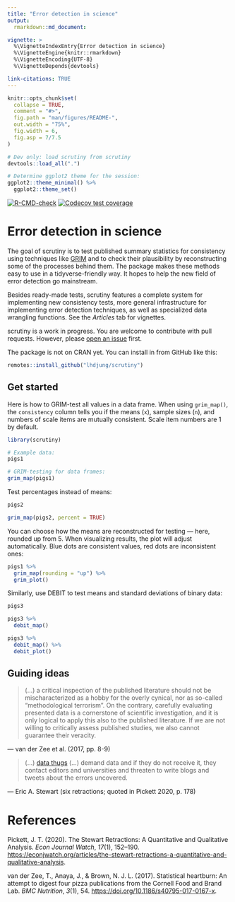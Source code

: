 ```yaml
---
title: "Error detection in science"
output:
  rmarkdown::md_document:

vignette: >
  %\VignetteIndexEntry{Error detection in science}
  %\VignetteEngine{knitr::rmarkdown}
  %\VignetteEncoding{UTF-8}
  %\VignetteDepends{devtools}

link-citations: TRUE
---
```


<!-- README.md is generated from README.Rmd. Please edit that file -->

```r
knitr::opts_chunk$set(
  collapse = TRUE,
  comment = "#>",
  fig.path = "man/figures/README-",
  out.width = "75%",
  fig.width = 6,
  fig.asp = 7/7.5
)

# Dev only: load scrutiny from scrutiny
devtools::load_all(".")

# Determine ggplot2 theme for the session:
ggplot2::theme_minimal() %>% 
  ggplot2::theme_set()
```

<!-- badges: start -->

[![R-CMD-check](https://github.com/lhdjung/scrutiny/workflows/R-CMD-check/badge.svg)](https://github.com/lhdjung/scrutiny/actions) [![Codecov test coverage](https://codecov.io/gh/lhdjung/scrutiny/branch/main/graph/badge.svg)](https://app.codecov.io/gh/lhdjung/scrutiny?branch=main)

<!-- badges: end -->

# Error detection in science

The goal of scrutiny is to test published summary statistics for consistency using techniques like [GRIM](file:///Users/lukasjung/Documents/R-code/scrutiny/docs/articles/grim.html) and to check their plausibility by reconstructing some of the processes behind them. The package makes these methods easy to use in a tidyverse-friendly way. It hopes to help the new field of error detection go mainstream.

Besides ready-made tests, scrutiny features a complete system for implementing new consistency tests, more general infrastructure for implementing error detection techniques, as well as specialized data wrangling functions. See the *Articles* tab for vignettes.

scrutiny is a work in progress. You are welcome to contribute with pull requests. However, please [open an issue](https://github.com/lhdjung/scrutiny/issues) first.

The package is not on CRAN yet. You can install in from GitHub like this:

```r
remotes::install_github("lhdjung/scrutiny")
```

## Get started

Here is how to GRIM-test all values in a data frame. When using `grim_map()`, the `consistency` column tells you if the means (`x`), sample sizes (`n`), and numbers of scale items are mutually consistent. Scale item numbers are 1 by default.

```r
library(scrutiny)

# Example data:
pigs1

# GRIM-testing for data frames:
grim_map(pigs1)
```

Test percentages instead of means:

```r
pigs2

grim_map(pigs2, percent = TRUE)
```

You can choose how the means are reconstructed for testing --- here, rounded up from 5. When visualizing results, the plot will adjust automatically. Blue dots are consistent values, red dots are inconsistent ones:

```r
pigs1 %>% 
  grim_map(rounding = "up") %>% 
  grim_plot()
```

Similarly, use DEBIT to test means and standard deviations of binary data:

```r
pigs3

pigs3 %>% 
  debit_map()

pigs3 %>% 
  debit_map() %>% 
  debit_plot()
```

## Guiding ideas

> (...) a critical inspection of the published literature should not be mischaracterized as a hobby for the overly cynical, nor as so-called "methodological terrorism". On the contrary, carefully evaluating presented data is a cornerstone of scientific investigation, and it is only logical to apply this also to the published literature. If we are not willing to critically assess published studies, we also cannot guarantee their veracity.

--- van der Zee et al. (2017, pp. 8-9)

> (...) [data thugs](https://jamesheathers.medium.com/hugs-shrugs-and-data-thugs-663858757c4a) (...) demand data and if they do not receive it, they contact editors and universities and threaten to write blogs and tweets about the errors uncovered.

--- Eric A. Stewart (six retractions; quoted in Pickett 2020, p. 178)

# References

Pickett, J. T. (2020). The Stewart Retractions: A Quantitative and Qualitative Analysis. *Econ Journal Watch*, *17*(1), 152–190. <https://econjwatch.org/articles/the-stewart-retractions-a-quantitative-and-qualitative-analysis>.

van der Zee, T., Anaya, J., & Brown, N. J. L. (2017). Statistical heartburn: An attempt to digest four pizza publications from the Cornell Food and Brand Lab. *BMC Nutrition*, *3*(1), 54. <https://doi.org/10.1186/s40795-017-0167-x>.
